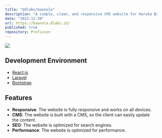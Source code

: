 ```yaml
---
title: "@dlabs/baenola"
description: "A simple, clean, and responsive CMS website for Haruka Baenola Skincare."
date: "2023-12-20"
url: https://baenola.dlabs.id/
published: true
repository: Profixcon
---
```



[![](https://ambonxnobody.vercel.app/projects/baenola.png)](https://www.instagram.com/harukaskincare)

## Development Environment

- [React.js](https://reactjs.org/)
- [Laravel](https://laravel.com/)
- [Bootstrap](https://getbootstrap.com/)

## Features

- **Responsive**: The website is fully responsive and works on all devices.
- **CMS**: The website is built with a CMS, so the client can easily update the content.
- **SEO**: The website is optimized for search engines.
- **Performance**: The website is optimized for performance.
